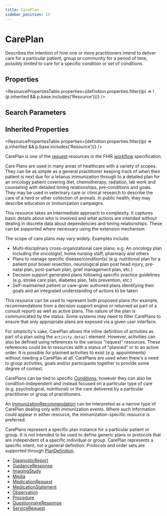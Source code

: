 ```yaml
---
title: CarePlan
sidebar_position: 13
---
```



# CarePlan

Describes the intention of how one or more practitioners intend to deliver care for a particular patient, group or community for a period of time, possibly limited to care for a specific condition or set of conditions.

<Tabs queryString="section">
  <TabItem value="schema" label="Schema" default>

## Properties

<ResourcePropertiesTable
  properties={definition.properties.filter((p) => !(p.inherited && p.base.includes('Resource')))}
/>

## Search Parameters

<SearchParamsTable searchParams={definition.searchParameters} />

## Inherited Properties

<ResourcePropertiesTable properties={definition.properties.filter((p) => p.inherited && p.base.includes('Resource'))} />

  </TabItem>
  <TabItem value="usage" label="Usage">
<div> <a name="scope"></a> <p>CarePlan is one of the <a href="https://www.hl7.org/fhir/workflow.html#request">request</a> resources in the FHIR <a href="https://www.hl7.org/fhir/workflow.html">workflow</a> specification.</p> <p>  Care Plans are used in many areas of healthcare with a variety of scopes. They can be as simple as a general practitioner keeping track of when their  patient is next due for a tetanus immunization through to a detailed plan for an oncology patient covering diet, chemotherapy, radiation, lab work and counseling with detailed timing relationships, pre-conditions and goals. They may be used in veterinary care or clinical research to describe the care of a herd or other collection of animals.  In public health, they may describe education or immunization campaigns. </p> <p> This resource takes an intermediate approach to complexity.  It captures basic details about who is involved and what actions are intended without dealing in discrete data about dependencies and timing relationships.  These can be supported where necessary using the extension mechanism. </p> <p> The scope of care plans may vary widely.  Examples include: </p> <ul> <li> Multi-disciplinary cross-organizational care plans; e.g. An oncology plan including the  oncologist, home nursing staff, pharmacy and others </li> <li> Plans to manage specific disease/condition(s) (e.g. nutritional plan for a patient post bowel  resection, neurological plan post head injury, pre-natal plan, post-partum plan, grief management  plan, etc.) </li> <li> Decision support generated plans following specific practice guidelines (e.g. stroke care plan,  diabetes plan, falls prevention, etc.) </li> <li> Self-maintained patient or care-giver authored plans identifying their goals and an integrated understanding of actions to be taken </li> </ul> <p> This resource can be used to represent both proposed plans (for example, recommendations from a decision support engine or returned as part of a consult report) as well as active plans.  The nature of the plan is communicated by the status.  Some systems may need to filter <Link to="/docs/api/fhir/resources/careplan">CarePlans</Link> to ensure that only appropriate plans are exposed via a given user interface. </p> </div>
  </TabItem>
  <TabItem value="relationships" label="Relationships">
<div> <a name="bnr"></a> <p> For simplicity's sake, <Link to="/docs/api/fhir/resources/careplan">CarePlan</Link> allows the inline definition of activities as part of a plan using  the <code>activity.detail</code> element.  However, activities can also be defined using references to the various "request" resources.  These references could be to resources with a status of "planned" or to an active order.  It is possible for planned activities to exist (e.g. appointments) without needing a <Link to="/docs/api/fhir/resources/careplan">CarePlan</Link> at all.  <Link to="/docs/api/fhir/resources/careplan">CarePlans</Link> are used when there's a need to group activities, goals and/or participants together to provide some degree of context. </p> <p> <Link to="/docs/api/fhir/resources/careplan">CarePlans</Link> can be tied to specific <a href="/docs/api/fhir/resources/condition">Conditions</a>, however they can also be  condition-independent and instead focused on a particular type of care (e.g. psychological, nutritional) or the care delivered by a particular practitioner or group of practitioners. </p> <p> An <a href="/docs/api/fhir/resources/immunizationrecommendation">ImmunizationRecommendation</a> can be interpreted as a narrow type of <Link to="/docs/api/fhir/resources/careplan">CarePlan</Link> dealing only with immunization events.  Where such information could appear in either resource, the immunization-specific resource is preferred. </p> <p> <Link to="/docs/api/fhir/resources/careplan">CarePlans</Link> represent a specific plan instance for a particular patient or group.  It is not intended to be used to define generic plans or protocols that are independent of a specific individual or group.  <Link to="/docs/api/fhir/resources/careplan">CarePlan</Link> represents a specific intent, not a general definition.  Protocols and order sets are supported through <a href="/docs/api/fhir/resources/plandefinition">PlanDefinition</a>. </p> </div>
  </TabItem>

  <TabItem value="referencedBy" label="Referenced By">
<ul><li><a href="/docs/api/fhir/resources/diagnosticreport">DiagnosticReport</a></li>
<li><a href="/docs/api/fhir/resources/guidanceresponse">GuidanceResponse</a></li>
<li><a href="/docs/api/fhir/resources/imagingstudy">ImagingStudy</a></li>
<li><a href="/docs/api/fhir/resources/media">Media</a></li>
<li><a href="/docs/api/fhir/resources/medicationrequest">MedicationRequest</a></li>
<li><a href="/docs/api/fhir/resources/medicationstatement">MedicationStatement</a></li>
<li><a href="/docs/api/fhir/resources/observation">Observation</a></li>
<li><a href="/docs/api/fhir/resources/procedure">Procedure</a></li>
<li><a href="/docs/api/fhir/resources/questionnaireresponse">QuestionnaireResponse</a></li>
<li><a href="/docs/api/fhir/resources/servicerequest">ServiceRequest</a></li></ul>
  </TabItem>
</Tabs>
